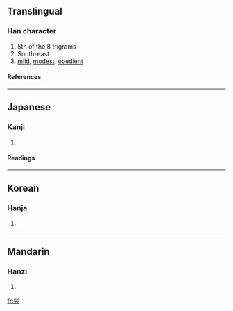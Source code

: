 {{see|巽}}

==Translingual==
===Han character===
{{Han char|rn=49|rad=己|as=06|sn=9|four=|canj=口山一金 (RUMC)}}
# 5th of the 8 trigrams
# South-east
# [[mild]], [[modest]], [[obedient]]
====References====
{{Han ref|kx=0327.101|dkj=08759|hdz=20986.100|uh=5DFA|ud=24058}}
----
==Japanese==
===Kanji===
{{ja-kanji|grade=|rs=己06}}
# {{defn|Japanese}} 
====Readings====
{{ja-readings|on=[[そん]] (son)|kun=[[たつみ]] (tatsumi), [[ゆずる]] (yuzuru)}}
----
==Korean==
===Hanja===
{{ko-hanja|hangeul=손|rv=son|mr=son}}
# {{defn|Korean}}
----
==Mandarin==
===Hanzi===
{{cmn-hanzi|pin=[[xùn]] ([[xun4]])|wg=hsün<sup>4</sup>}}
# {{defn|Mandarin}}

[[fr:巺]]
